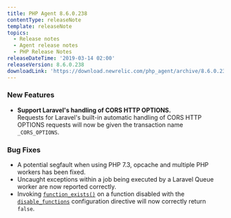 ```yaml
---
title: PHP Agent 8.6.0.238
contentType: releaseNote
template: releaseNote
topics:
  - Release notes
  - Agent release notes
  - PHP Release Notes
releaseDateTime: '2019-03-14 02:00'
releaseVersion: 8.6.0.238
downloadLink: 'https://download.newrelic.com/php_agent/archive/8.6.0.238/'
---
```


### New Features

* **Support Laravel's handling of CORS HTTP OPTIONS.**  
  Requests for Laravel's built-in automatic handling of CORS HTTP OPTIONS requests will now be given the transaction name `_CORS_OPTIONS`.

### Bug Fixes

* A potential segfault when using PHP 7.3, opcache and multiple PHP workers has been fixed.
* Uncaught exceptions within a job being executed by a Laravel Queue worker are now reported correctly.
* Invoking [`function_exists()`](https://secure.php.net/function_exists) on a function disabled with the [`disable_functions`](https://secure.php.net/manual/en/ini.core.php#ini.disable-functions) configuration directive will now correctly return `false`.
